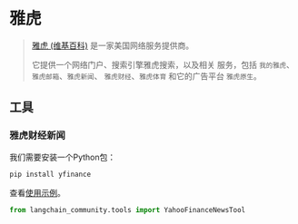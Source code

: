 # 雅虎

> [雅虎 (维基百科)](https://en.wikipedia.org/wiki/Yahoo) 是一家美国网络服务提供商。
>
> 它提供一个网络门户、搜索引擎雅虎搜索，以及相关
> 服务，包括 `我的雅虎`、`雅虎邮箱`、`雅虎新闻`、
> `雅虎财经`、`雅虎体育` 和它的广告平台 `雅虎原生`。


## 工具

### 雅虎财经新闻

我们需要安装一个Python包：

```bash
pip install yfinance
```
查看[使用示例](/docs/integrations/tools/yahoo_finance_news)。


```python
from langchain_community.tools import YahooFinanceNewsTool
```
